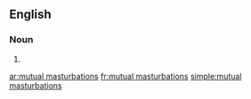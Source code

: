==English==

===Noun===
{{head|en|plural}}

# {{plural of|mutual masturbation|lang=en}}

[[ar:mutual masturbations]]
[[fr:mutual masturbations]]
[[simple:mutual masturbations]]